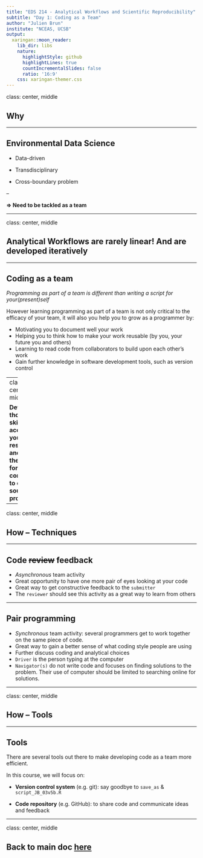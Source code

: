 ```yaml
---
title: "EDS 214 - Analytical Workflows and Scientific Reproducibility"
subtitle: "Day 1: Coding as a Team"
author: "Julien Brun"
institute: "NCEAS, UCSB"
output:
  xaringan::moon_reader:
    lib_dir: libs
    nature:
      highlightStyle: github
      highlightLines: true
      countIncrementalSlides: false
      ratio: '16:9'
    css: xaringan-themer.css
---
```


class: center, middle

## Why

---

## Environmental Data Science

- Data-driven

- Transdisciplinary

- Cross-boundary problem

--

**=> Need to be tackled as a team**

---

class: center, middle

## Analytical Workflows are rarely linear! And are developed iteratively

---

## Coding as a team 

_Programming as part of a team is different than writing a script for your(present)self_

However learning programming as part of a team is not only critical to the efficacy of your team, it will also you help you to grow as a programmer by:

- Motivating you to document well your work
- Helping you to think how to make your work reusable (by you, your future you and others)
- Learning to read code from collaborators to build upon each other's work
- Gain further knowledge in software development tools, such as version control

---
class: center, middle

**Developing those skills will accelerate your research and open the door for you to contribute to open source projects**

---

class: center, middle

## How -- Techniques

---

## Code ~~review~~ feedback

- *Asynchronous* team activity 
- Great opportunity to have one more pair of eyes looking at your code
- Great way to get constructive feedback to the `submitter`
- The `reviewer` should see this activity as a great way to learn from others


---

## Pair programming

- *Synchronous* team activity: several programmers get to work together on the same piece of code. 
- Great way to gain a better sense of what coding style people are using 
- Further discuss coding and analytical choices 
- `Driver`  is the person typing at the computer 
- `Navigator(s)`  do not write code and focuses on finding solutions to the problem. Their use of computer should be limited to searching online for solutions.

---

class: center, middle

## How -- Tools

---

## Tools

There are several tools out there to make developing code as a team more efficient. 

In this course, we will focus on:

- **Version control system** (e.g. git): say goodbye to `save_as` &  `script_JB_03v5b.R`

- **Code repository** (e.g. GitHub): to share code and communicate ideas and feedback

---

class: center, middle

## Back to main doc [here](https://brunj7.github.io/meds-distill-template/day_2.html#learning-objectives)


